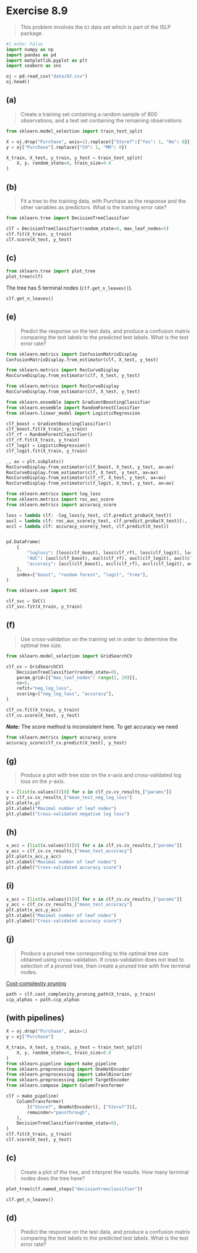 # Exercise 8.9 {.unnumbered}
> This problem involves the `OJ` data set which is part of the ISLP
package.

```python
#| echo: False
import numpy as np
import pandas as pd
import matplotlib.pyplot as plt
import seaborn as sns
```


```python
oj = pd.read_csv("data/OJ.csv")
oj.head()
```

## (a)
> Create a training set containing a random sample of 800 observations, and a test set containing the remaining observations

```python
from sklearn.model_selection import train_test_split

X = oj.drop("Purchase", axis=1).replace({"Store7":{"Yes": 1, "No": 0}})
y = oj["Purchase"].replace({"CH": 1, "MM": 0})

X_train, X_test, y_train, y_test = train_test_split(
    X, y, random_state=0, train_size=0.8
)
```

## (b)
> Fit a tree to the training data, with Purchase as the response and the other variables as predictors. What is the training error rate?

```python
from sklearn.tree import DecisionTreeClassifier

clf = DecisionTreeClassifier(random_state=0, max_leaf_nodes=5)
clf.fit(X_train, y_train)
clf.score(X_test, y_test)
```


## (c)
```python
from sklearn.tree import plot_tree
plot_tree(clf)
```

The tree has $5$ terminal nodes (`clf.get_n_leaves()`). 

```python
clf.get_n_leaves()
```

## (e)
> Predict the response on the test data, and produce a confusion matrix comparing the test labels to the predicted test labels. What is the test error rate?

```python
from sklearn.metrics import ConfusionMatrixDisplay
ConfusionMatrixDisplay.from_estimator(clf, X_test, y_test)
```

```python
from sklearn.metrics import RocCurveDisplay
RocCurveDisplay.from_estimator(clf, X_test, y_test)
```

```python
from sklearn.metrics import RocCurveDisplay
RocCurveDisplay.from_estimator(clf, X_test, y_test)
```

```python
from sklearn.ensemble import GradientBoostingClassifier
from sklearn.ensemble import RandomForestClassifier
from sklearn.linear_model import LogisticRegression

clf_boost = GradientBoostingClassifier()
clf_boost.fit(X_train, y_train)
clf_rf = RandomForestClassifier()
clf_rf.fit(X_train, y_train)
clf_logit = LogisticRegression()
clf_logit.fit(X_train, y_train)

_, ax = plt.subplots()
RocCurveDisplay.from_estimator(clf_boost, X_test, y_test, ax=ax)
RocCurveDisplay.from_estimator(clf, X_test, y_test, ax=ax)
RocCurveDisplay.from_estimator(clf_rf, X_test, y_test, ax=ax)
RocCurveDisplay.from_estimator(clf_logit, X_test, y_test, ax=ax)

from sklearn.metrics import log_loss
from sklearn.metrics import roc_auc_score
from sklearn.metrics import accuracy_score

loss = lambda clf: -log_loss(y_test, clf.predict_proba(X_test))
aucl = lambda clf: roc_auc_score(y_test, clf.predict_proba(X_test)[:, 1])
accl = lambda clf: accuracy_score(y_test, clf.predict(X_test))


pd.DataFrame(
    {
        "logloss": [loss(clf_boost), loss(clf_rf), loss(clf_logit), loss(clf)],
        "AUC": [aucl(clf_boost), aucl(clf_rf), aucl(clf_logit), aucl(clf)],
        "accuracy": [accl(clf_boost), accl(clf_rf), accl(clf_logit), accl(clf)],
    },
    index=["boost", "random forest", "logit", "tree"],
)
```

```python
from sklearn.svm import SVC

clf_svc = SVC()
clf_svc.fit(X_train, y_train)

```
## (f)
> Use cross-validation on the training set in order to determine the optimal tree size.

```python
from sklearn.model_selection import GridSearchCV

clf_cv = GridSearchCV(
    DecisionTreeClassifier(random_state=0),
    param_grid=[{"max_leaf_nodes": range(2, 20)}],
    cv=5,
    refit="neg_log_loss",
    scoring=["neg_log_loss", "accuracy"],
)

clf_cv.fit(X_train, y_train)
clf_cv.score(X_test, y_test)
```

***Note:*** The score method is inconsistent here. To get accuracy we need

```python
from sklearn.metrics import accuracy_score
accuracy_score(clf_cv.predict(X_test), y_test)
```

## (g)
> Produce a plot with tree size on the $x$-axis and cross-validated log loss on the $y$-axis.

```python
x = [list(x.values())[0] for x in clf_cv.cv_results_["params"]]
y = clf_cv.cv_results_["mean_test_neg_log_loss"]
plt.plot(x,y)
plt.xlabel("Maximal number of leaf nodes")
plt.ylabel("Cross-validated negative log loss")
```

## (h)
```python
x_acc = [list(x.values())[0] for x in clf_cv.cv_results_["params"]]
y_acc = clf_cv.cv_results_["mean_test_accuracy"]
plt.plot(x_acc,y_acc)
plt.xlabel("Maximal number of leaf nodes")
plt.ylabel("Cross-validated accuracy score")
```

## (i)
```python
x_acc = [list(x.values())[0] for x in clf_cv.cv_results_["params"]]
y_acc = clf_cv.cv_results_["mean_test_accuracy"]
plt.plot(x_acc,y_acc)
plt.xlabel("Maximal number of leaf nodes")
plt.ylabel("Cross-validated accuracy score")
```

## (j)
> Produce a pruned tree corresponding to the optimal tree size obtained using cross-validation. If cross-validation does not lead to selection of a pruned tree, then create a pruned tree with five terminal nodes.

[Cost-complexity pruning](https://scikit-learn.org/stable/auto_examples/tree/plot_cost_complexity_pruning.html)

```python
path = clf.cost_complexity_pruning_path(X_train, y_train)
ccp_alphas = path.ccp_alphas
```

## (with pipelines)
```python
X = oj.drop("Purchase", axis=1)
y = oj["Purchase"]

X_train, X_test, y_train, y_test = train_test_split(
    X, y, random_state=0, train_size=0.8
)
from sklearn.pipeline import make_pipeline
from sklearn.preprocessing import OneHotEncoder
from sklearn.preprocessing import LabelBinarizer
from sklearn.preprocessing import TargetEncoder
from sklearn.compose import ColumnTransformer

clf = make_pipeline(
    ColumnTransformer(
        [("Store7", OneHotEncoder(), ["Store7"])],
        remainder="passthrough",
    ),
    DecisionTreeClassifier(random_state=0),
)
clf.fit(X_train, y_train)
clf.score(X_test, y_test)
```

## (c)
> Create a plot of the tree, and interpret the results. How many terminal nodes does the tree have?


```python

plot_tree(clf.named_steps["decisiontreeclassifier"])
```


```python
clf.get_n_leaves()
```

## (d)
> Predict the response on the test data, and produce a confusion matrix comparing the test labels to the predicted test labels. What is the test error rate?


```python

```